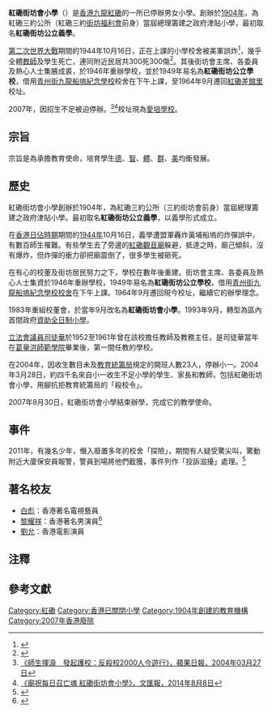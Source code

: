 {{Infobox School
| name = 紅磡街坊會小學
| other_name = '''Hung Hom Kaifong Association Primary School'''
| image=
| motto = 校訓<br>[[德|德]]、[[智|智]]、[[體|體]]、[[群|群]]、[[美|美]]
| established = 1904年
| closed = 2007年
| type = [[男女津貼小學|男女津貼小學]]
| religion = 沒有
| affiliation = 紅磡街坊會主席、各委員及熱心人士
| district = [[九龍城區|九龍城區]]
| grades = 小一至小六，共6班級
| address = [[香港|香港]][[九龍|九龍]][[紅磡|紅磡]][[差館里|差館里]]16號
| website = http://www.facebook.com/HHKAPS
}}

'''紅磡街坊會小學'''（{{lang|en|Hung Hom Kaifong Association Primary School}}）是[[香港|香港]][[九龍|九龍]][[紅磡|紅磡]]的一所已停辦男女小學。創辦於[[1904年香港|1904年]]，為紅磡三約公所（紅磡三約[[街坊福利會|街坊福利會]]前身）當屆總理籌建之政府津貼小學，最初取名'''紅磡街坊公立義學'''。

[[第二次世界大戰|第二次世界大戰]]期間的1944年10月16日，正在上課的小學校舍被美軍誤炸<ref>{{zh-hant}}{{cite news | title=渝美空軍昨日襲港 制空部隊猛擊敵倉皇遁去 結果敵轟炸機兩架被轟落 |publisher=[[華僑日報|華僑日報]] |date=1944年10月17日 }}</ref>，幾乎全體[[教師|教師]]及學生死亡，連同附近民居共300死300傷<ref>{{zh-hant}}{{cite news | title=十六日空襲本港之役 敵機濫炸暴行種種 小學校俘虜所均被炸死傷數百人 不祇與日為敵且與華人為敵 |publisher=[[華僑日報|華僑日報]] |date=1944年10月21日 }}</ref>。其後街坊會主席、各委員及熱心人士集腋成裘，於1946年重辦學校，並於1949年易名為'''紅磡街坊公立學校'''，借用[[青州街|青州街]][[九龍船塢紀念學校|九龍船塢紀念學校]]校舍在下午上課，至1964年9月遷回[[紅磡|紅磡]][[差館里|差館里]]校址。

2007年，因招生不足被迫停辦。<ref>[http://hk.apple.nextmedia.com/news/art/20040327/3944411 《師生揮淚　發起護校：反殺校2000人今遊行》，蘋果日報，2004年03月27日]</ref><ref>[http://paper.wenweipo.com/2014/08/08/ME1408080019.htm 《廟祝每日召亡魂 紅磡街坊會小學》，文匯報，2014年8月8日]</ref>校址現為[[愛培學校|愛培學校]]。

== 宗旨 ==
宗旨是為承擔教育使命，培育學生[[德|德]]、[[智|智]]、[[體|體]]、[[群|群]]、[[美|美]]均衡發展。

== 歷史 ==
紅磡街坊會小學創辦於1904年，為紅磡三約公所（三約街坊會前身）當屆總理籌建之政府津貼小學。最初取名'''紅磡街坊公立義學'''，以義學形式成立。

在[[香港日佔時期|香港日佔時期]]期間的[[1944年香港|1944年]]10月16日，義學遭盟軍轟炸黃埔船塢的炸彈誤中，有數百師生罹難。有些學生去了旁邊的[[紅磡觀音廟|紅磡觀音廟]]躲避，抵達之時，廟己傾斜，沒有爆炸，但炸彈的衝力卻把廟震倒了，很多學生被砸死。

在有心的校董及街坊居民努力之下，學校在數年後重建。街坊會主席、各委員及熱心人士集資於1946年重辦學校，1949年易名為'''紅磡街坊公立學校'''，借用[[青州街|青州街]][[九龍船塢紀念學校校舍|九龍船塢紀念學校校舍]]在下午上課。1964年9月遷回現今校址，繼續它的辦學理念。

1983年重組校董會，於當年9月改名為'''紅磡街坊會小學'''。1993年9月，轉型為區內首間政府[[資助全日制小學|資助全日制小學]]。

[[香港特別行政區立法會|立法會議員]][[司徒華|司徒華]]於1952至1961年曾在該校擔任教師及教務主任，是司徒華當年在[[葛量洪師範學院|葛量洪師範學院]]畢業後，第一間任教的學校。

在2004年，因收生數目未及[[教育統籌局|教育統籌局]]規定的開班人數23人，停辦小一。2004年3月28日，約四千名來自小一收生不足小學的學生、家長和教師，包括紅磡街坊會小學，用腳抗拒教育統籌局的「殺校令」。

2007年8月30日，紅磡街坊會小學結束辦學，完成它的教學使命。

== 事件 ==
2011年，有幾名少年，僭入廢置多年的校舍「探險」，期間有人疑受驚尖叫，驚動附近大廈保安員報警，警員到場將他們截獲，事件列作「投訴滋擾」處理。<ref>{{cite web|url=http://paper.wenweipo.com/2011/10/21/HK1110210035.htm|title=夜潛廢校探險 9男女遭警誡}}</ref>

==著名校友==
* [[白彪|白彪]]：香港著名電視藝員{{noteTag|資料來自香港電台第二台廣播節目《守下留情》於2015年1月12日播出的「近代豪俠系列十七」白彪訪問。}}
* [[黎耀祥|黎耀祥]]：香港著名男演員<ref>{{web reference|URL=http://happypama.mingpao.com/cfm/study3.cfm?File=20101207/prepd/sha1.txt|title=黎耀祥 中學「捱打」【教得樂升中選校系列】|work=明報|year=2010年|date=12月7日}}</ref>
* [[劉允|劉允]]：香港電影演員

==注釋==
{{noteFoot}}

== 參考文獻 ==
{{reflist}}

[[Category:紅磡|Category:紅磡]]
[[Category:香港已關閉小學|Category:香港已關閉小學]]
[[Category:1904年創建的教育機構|Category:1904年創建的教育機構]]
[[Category:2007年香港廢除|Category:2007年香港廢除]]